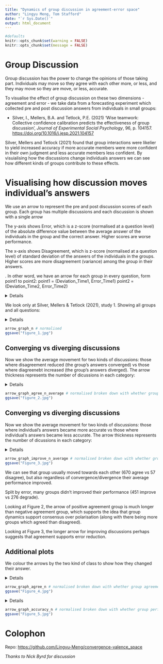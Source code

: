 ```yaml
---
title: "Dynamics of group discussion in agreement-error space"
author: "Lingyu Meng, Tom Stafford"
date: "`r Sys.Date()`"
output: html_document
---
```


```r
#defaults
knitr::opts_chunk$set(warning = FALSE)
knitr::opts_chunk$set(message = FALSE)
```

# Group Discussion

Group discussion has the power to change the opinions of those taking part. Individuals may move so they agree with each other more, or less, and they may move so they are move, or less, accurate.

To visualise the effect of group discussion on these two dimensions - agreement and error - we take data from a forecasting experiment which collected pre and post discussion answers from individuals in small groups:

  * Silver, I., Mellers, B.A. and Tetlock, P.E. (2021) 'Wise teamwork: Collective confidence calibration predicts the effectiveness of group discussion', *Journal of Experimental Social Psychology*, 96, p. 104157. <https://doi.org/10.1016/j.jesp.2021.104157>

Silver, Mellers and Tetlock (2021) found that group interactions were likelier to yield increased accuracy if more accurate members were more confident in their own judgment and less accurate members less confident. By visuialising how the discussions change individuals answers we can see how different kinds of groups contribute to these effects.

# Visualising how discussion moves individual's answers

We use an arrow to represent the pre and post discussion scores of each group. Each group has multiple discussions and each discussion is shown with a single arrow <!-- LINGU how many questions did each group do-->

The y-axis shows Error, which is a z-score (normalised at a question level) of the absolute difference value between the average answer of the individuals in the group and the correct answer. Higher scores are worse performance.

The x-axis shows Disagreement, which is z-score (normalised at a question level) of standard deviation of the answers of the individuals in the groups. Higher scores are more disagreement (variance) among the group in their answers.

. In other word, we have an arrow for each group in every question, form point1 to point2: point1 = (Deviation_Time1, Error_Time1) point2 = (Deviation_Time2, Error_Time2)

<details>
```r
library("tidyverse")
library("cowplot")
```

```r

#get data from https://osf.io/a4cf7/?action=download",destfile="data1.csv")

group_data <- read_csv("data1.csv")
group_data <- mutate(group_data, agree = sd2 < sd1) # create a new variable to indicate whether group agreement formed
```

```r
group_data_n <- group_data %>% 
  pivot_longer(cols = 8:9,   names_to ="acc_time", values_to = "acc_val") %>% 
  pivot_longer(cols = 12:13, names_to ="agr_time", values_to = "agr_val") %>% 
  group_by(qcode) %>% 
  mutate(acc_val = scale(acc_val), agr_val = scale(agr_val)) %>% 
  pivot_wider(names_from = "acc_time", values_from = "acc_val") %>% 
  pivot_wider(names_from = "agr_time", values_from = "agr_val") %>% 
  mutate(agree = as.factor(agree), improve = as.factor(improve)) %>% 
  ungroup(qcode)
```
</details>

We look only at Silver, Mellers & Tetlock (2021), study 1. Showing all groups and all questions:

<details>
```r
arrow_graph_n <- ggplot() +
  geom_segment(aes(x = sd1, y = aee1, xend = sd2, yend = aee2), data = group_data_n, arrow = arrow(), alpha = 0.2, size = 0.1) + 
  theme_cowplot() + xlab('Disagreement') + ylab('Error') + ylim(-3, 5) + xlim(-2, 5) + theme(aspect.ratio=1) 
```
</details>

```r
arrow_graph_n # normalised 
ggsave("figure_1.jpg")
```

## Converging vs diverging discussions

Now we show the average movement for two kinds of discussions: those where disagreement reduced (the group's answers converged) vs those where diagreenebt increased (the group's answers diverged). The arrow thickness represents the number of dicussions in each category:

<details>
```r
averaged_data_n <- group_data_n %>% 
  select(sd1, sd2, aee1, aee2, agree) %>% 
  group_by(agree) %>% 
  summarise(sd1 = mean(sd1), sd2 = mean(sd2), aee1 = mean(aee1), aee2 = mean(aee2), case = n()/100)
line_thickness <- averaged_data_n %>% select(case) %>% unlist() %>% as.vector() # don't mapping thickness by aes(size = x)

arrow_graph_agree_n_average <- ggplot() +
  geom_segment(aes(x = sd1, y = aee1, xend = sd2, yend = aee2), data = group_data_n, arrow = arrow(), alpha = 0.2, size = 0.1) + 
  geom_segment(aes(x = sd1, y = aee1, xend = sd2, yend = aee2, colour = agree), data = averaged_data_n %>% filter(agree == 'TRUE'), arrow = arrow(), alpha = 1, lwd = line_thickness[2]) + 
  geom_segment(aes(x = sd1, y = aee1, xend = sd2, yend = aee2, colour = agree), data = averaged_data_n %>% filter(agree == 'FALSE'), arrow = arrow(), alpha = 1, lwd = line_thickness[1]) + 
  theme_cowplot() + xlab('Disagreement') + ylab('Error') + ylim(-3, 5) + xlim(-2, 5) + guides(size = "none") + theme(aspect.ratio=1)
```
</details>

```r
arrow_graph_agree_n_average # normalised broken down with whether group agreement were formed
ggsave("figure_2.jpg")
```

## Converging vs diverging discussions

Now we show the average movement for two kinds of discussions: those where individual's answers became more accurate vs those where individual's answers became less accurate. The arrow thickness represents the number of dicussions in each category:

<details>
```r
averaged_data_n <- group_data_n %>% 
  select(sd1, sd2, aee1, aee2, improve) %>% 
  group_by(improve) %>% 
  summarise(sd1 = mean(sd1), sd2 = mean(sd2), aee1 = mean(aee1), aee2 = mean(aee2), case = n()/100)

line_thickness <- averaged_data_n %>% select(case) %>% unlist() %>% as.vector() # assign thickness of arrows by case numbers

levels(averaged_data_n$improve) <- c("FALSE", "TRUE") # rename improvement level

arrow_graph_improve_n_average <- ggplot() +
  geom_segment(aes(x = sd1, y = aee1, xend = sd2, yend = aee2), data = group_data_n, arrow = arrow(), alpha = 0.2, size = 0.1) +
  geom_segment(aes(x = sd1, y = aee1, xend = sd2, yend = aee2, colour = improve), data = averaged_data_n %>% filter(improve == 'TRUE'), arrow = arrow(), alpha = 1, lwd = line_thickness[2]) + 
  geom_segment(aes(x = sd1, y = aee1, xend = sd2, yend = aee2, colour = improve), data = averaged_data_n %>% filter(improve == 'FALSE'), arrow = arrow(), alpha = 1, lwd = line_thickness[1]) + 
  theme_cowplot() + xlab('Disagreement') + ylab('Error') + ylim(-3, 5) + xlim(-2, 5) + guides(size = "none") + theme(aspect.ratio=1)
```
</details>

```r
arrow_graph_improve_n_average # normalised broken down with whether group agreement were formed
ggsave("Figure_3.jpg")
```

We can see that group usually moved towards each other (670 agree vs 57 disagree), but also regardless of convergence/divergence their average performance improved. 

Split by error, many groups didn't improved their performance (451 improve vs 276 degrade).

Looking at Figure 2, the arrow of positive agreement group is much longer than negative agreement group, which supports the idea that group dynamics support consensus over polarisation (along with there being more groups which agreed than disagreed).

Looking at Figure 3, the longer arrow for improving discussions perhaps suggests that agreement supports error reduction.

## Additional plots

We colour the arrows by the two kind of class to show how they changed their answer.

<details>
```r
levels(group_data_n$improve) <- c("FALSE", "TRUE") # rename improvement level

arrow_graph_agree_n <- ggplot() +
  geom_segment(aes(x = sd1, y = aee1, xend = sd2, yend = aee2, colour = agree), data = group_data_n, arrow = arrow(), alpha = 0.4) + 
  theme_cowplot() + xlab('Disagreement') + ylab('Error') + ylim(-3, 5) + xlim(-2, 5) + theme(aspect.ratio=1)
```
</details>

```r
arrow_graph_agree_n # normalised broken down with whether group agreement were formed
ggsave("Figure_4.jpg")
```

<details>
```r
arrow_graph_accuracy_n <- ggplot() +
  geom_segment(aes(x = sd1, y = aee1, xend = sd2, yend = aee2, colour = improve), data = group_data_n, arrow = arrow(), alpha = 0.5) + 
  theme_cowplot() + xlab('Disagreement') + ylab('Error') + ylim(-3, 5) + xlim(-2, 5) + theme(aspect.ratio=1)
```
</details>

```r
arrow_graph_accuracy_n # normalised broken down with whether group performance were improved
ggsave("Figure_5.jpg")
```

# Colophon

Repo: <https://github.com/Lingyu-Meng/convergence-valence_space>

*Thanks to Nick Byrd for discussion*

